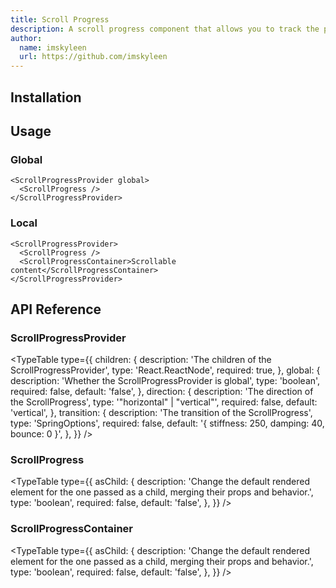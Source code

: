 ```yaml
---
title: Scroll Progress
description: A scroll progress component that allows you to track the progress of a scrollable element.
author:
  name: imskyleen
  url: https://github.com/imskyleen
---
```


<ComponentPreview name="demo-primitives-animate-scroll-progress" />

## Installation

<ComponentInstallation name="primitives-animate-scroll-progress" />

## Usage

### Global

```tsx
<ScrollProgressProvider global>
  <ScrollProgress />
</ScrollProgressProvider>
```

### Local

```tsx
<ScrollProgressProvider>
  <ScrollProgress />
  <ScrollProgressContainer>Scrollable content</ScrollProgressContainer>
</ScrollProgressProvider>
```

## API Reference

### ScrollProgressProvider

<TypeTable
  type={{
    children: {
      description: 'The children of the ScrollProgressProvider',
      type: 'React.ReactNode',
      required: true,
    },
    global: {
      description: 'Whether the ScrollProgressProvider is global',
      type: 'boolean',
      required: false,
      default: 'false',
    },
    direction: {
      description: 'The direction of the ScrollProgress',
      type: '"horizontal" | "vertical"',
      required: false,
      default: 'vertical',
    },
    transition: {
      description: 'The transition of the ScrollProgress',
      type: 'SpringOptions',
      required: false,
      default: '{ stiffness: 250, damping: 40, bounce: 0 }',
    },
  }}
/>

### ScrollProgress

<TypeTable
  type={{
    asChild: {
      description:
        'Change the default rendered element for the one passed as a child, merging their props and behavior.',
      type: 'boolean',
      required: false,
      default: 'false',
    },
  }}
/>

### ScrollProgressContainer

<TypeTable
  type={{
    asChild: {
      description:
        'Change the default rendered element for the one passed as a child, merging their props and behavior.',
      type: 'boolean',
      required: false,
      default: 'false',
    },
  }}
/>
